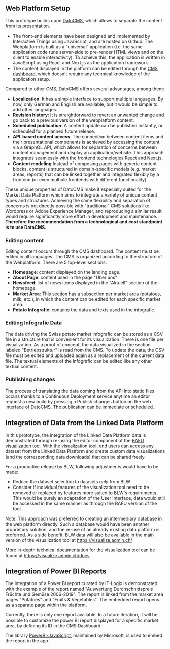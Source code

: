 ## Web Platform Setup

This prototype builds upon [DatoCMS](https://www.datocms.com/), which allows to separate the content from its presentation.

- The front-end elements have been designed and implemented by Interactive Things using JavaScript, and are hosted on Github. The Webplatform is built as a “universal” application (i.e. the same application code runs server-side to pre-render HTML views and on the client to enable interactivity). To achieve this, the application is written in JavaScript using React and Next.js as the application framework.
- The content displayed in the platform can be edited through the [CMS dashboard](https://blw-agricultural-market-data-platform.admin.datocms.com/editor), which doesn’t require any technical knowledge of the application setup.

Compared to other CMS, DatoCMS offers several advantages, among them:

- **Localization**: It has a simple interface to support multiple languages. By now, only German and English are available, but it would be simple to add other languages.
- **Revision history**: It is straightforward to revert an unwanted change and go back to a previous version of the webplatform content.
- **Scheduled publication**: A content update can be published instantly, or scheduled for a planned future release.
- **API-based content access**: The connection between content items and their presentational components is achieved by accessing the content via a GraphQL API, which allows for separation of concerns between content management and display an application/website. This approach integrates seamlessly with the frontend technologies React and Next.js.
- **Content modeling** Instead of composing pages with generic content blocks, content is structured in domain-specific models (e.g. market areas, reports) that can be linked together and integrated flexibly by a frontend (or even multiple frontends with different functionality).

<HintSpecimen directive>

These unique properties of DatoCMS make it especially suited for the Market Data Platform which aims to integrate a variety of unique content types and structures. Achieving the same flexibility and separation of concerns is not directly possible with "traditional" CMS solutions like Wordpress or Adobe Experience Manager, and reproducing a similar result would require significantly more effort in development and maintenance. **Therefore the recommendation from a technological and cost standpoint is to use DatoCMS.**

</HintSpecimen>

### Editing content

Editing content occurs through the CMS dashboard. The content must be edited in all languages. The CMS is organized according to the structure of the Webplatform. There are 5 top-level sections:

- **Homepage**: content displayed on the landing page.
- **About Page**: content used in the page "Über uns"
- **Newsfeed**: list of news items displayed in the "Aktuell" section of the homepage.
- **Market Area**: This section has a subsection per market area (potatoes, milk, etc.), in which the content can be edited for each specific market area.
- **Potato Infografic**: contains the data and texts used in the infografic.

### Editing Infografic Data

The data driving the Swiss potato market infografic can be stored as a CSV file in a structure that is convenient for its visualization. There is one file per visualization. As a proof of concept, the data visualized in the section labeled "Betriebstruktur" is read from the CMS. To update the data, the CSV file must be edited and uploaded again as a replacement of the current data file.
The textual elements of the infografic can be edited like any other textual content.

### Publishing changes

The process of translating the data coming from the API into static files occurs thanks to a Continuous Deployment service anytime an editor request a new build by pressing a Publish changes button on the web interface of DatoCMS. The publication can be immediate or scheduled.

## Integration of Data from the Linked Data Platform

In this prototype, the integration of the Linked Data Platform data is demonstrated through re-using the editor component of the [BAFU visualization tool](https://visualize.admin.ch). With the visualization tool, end users can access any dataset from the Linked Data Platform and create custom data visualizations (and the corresponding data downloads) that can be shared freely.

For a productive release by BLW, following adjustments would have to be made:

- Reduce the dataset selection to datasets _only_ from BLW
- Consider if individual features of the visualization tool need to be removed or replaced by features more suited to BLW's requirements. This would be purely an adaptation of the User Interface, data would still be accessed in the same manner as through the BAFU version of the tool.

Note: This approach was preferred to creating an intermediary database in the web platform directly. Such a database would have been another proprietary solution, and the re-use of an already existing data platform is preferred. As a side benefit, BLW data will also be available in the main version of the visualization tool at https://visualize.admin.ch/

More in-depth technical documentation for the visualization tool can be found at https://visualize.admin.ch/docs

## Integration of Power BI Reports

The integration of a Power BI report curated by IT-Logix is demonstrated with the example of the report named "Auswertung Durchschnittspreis Früchte und Gemüse 2006-2019". The report is linked from the market area pages "Potatoes" and "Fruits & Vegetables". The embedded report opens as a separate page within the platform.

Currently, there is only one report available. In a future iteration, it will be possible to customize the power BI report displayed for a specific market area, by defining its ID in the CMS Dashboard.

The library [PowerBI-JavaScript](https://github.com/microsoft/PowerBI-JavaScript), maintained by Microsoft, is used to embed the report in the app.
